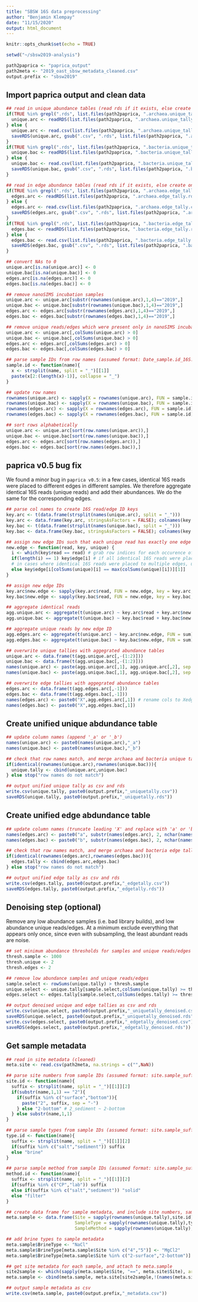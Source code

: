 ---
title: "SBSW 16S data preprocessing"
author: "Benjamin Klempay"
date: "11/15/2020"
output: html_document
---

```{r setup, include=FALSE}
knitr::opts_chunk$set(echo = TRUE)
```

```{r, message=FALSE}
setwd("~/sbsw2019-analysis")

path2paprica <- "paprica_output"
path2meta <- "2019_oast_sbsw_metadata_cleaned.csv"
output.prefix <- "sbsw2019"
```

## Import paprica output and clean data

```{r}
## read in unique abundance tables (read rds if it exists, else create one)
if(TRUE %in% grepl(".rds", list.files(path2paprica, ".archaea.unique_tally"))){
  unique.arc <- readRDS(list.files(path2paprica, ".archaea.unique_tally.rds", full.names = TRUE))
} else {
  unique.arc <- read.csv(list.files(path2paprica, ".archaea.unique_tally.csv", full.names = TRUE), row.names = 1)
  saveRDS(unique.arc, gsub(".csv", ".rds", list.files(path2paprica, ".archaea.unique_tally.csv", full.names = TRUE)))
}
if(TRUE %in% grepl(".rds", list.files(path2paprica, ".bacteria.unique_tally"))){
  unique.bac <- readRDS(list.files(path2paprica, ".bacteria.unique_tally.rds", full.names = TRUE))
} else {
  unique.bac <- read.csv(list.files(path2paprica, ".bacteria.unique_tally.csv", full.names = TRUE), row.names = 1)
  saveRDS(unique.bac, gsub(".csv", ".rds", list.files(path2paprica, ".bacteria.unique_tally.csv", full.names = TRUE)))
}

## read in edge abundance tables (read rds if it exists, else create one)
if(TRUE %in% grepl(".rds", list.files(path2paprica, ".archaea.edge_tally"))){
  edges.arc <- readRDS(list.files(path2paprica, ".archaea.edge_tally.rds", full.names = TRUE))
} else {
  edges.arc <- read.csv(list.files(path2paprica, ".archaea.edge_tally.csv", full.names = TRUE), row.names = 1)
  saveRDS(edges.arc, gsub(".csv", ".rds", list.files(path2paprica, ".archaea.edge_tally.csv", full.names = TRUE)))
}
if(TRUE %in% grepl(".rds", list.files(path2paprica, ".bacteria.edge_tally"))){
  edges.bac <- readRDS(list.files(path2paprica, ".bacteria.edge_tally.rds", full.names = TRUE))
} else {
  edges.bac <- read.csv(list.files(path2paprica, ".bacteria.edge_tally.csv", full.names = TRUE), row.names = 1)
  saveRDS(edges.bac, gsub(".csv", ".rds", list.files(path2paprica, ".bacteria.edge_tally.csv", full.names = TRUE)))
}

## convert NAs to 0
unique.arc[is.na(unique.arc)] <- 0
unique.bac[is.na(unique.bac)] <- 0
edges.arc[is.na(edges.arc)] <- 0
edges.bac[is.na(edges.bac)] <- 0

## remove nanoSIMS incubation samples
unique.arc <- unique.arc[substr(rownames(unique.arc),1,4)=="2019",]
unique.bac <- unique.bac[substr(rownames(unique.bac),1,4)=="2019",]
edges.arc <- edges.arc[substr(rownames(edges.arc),1,4)=="2019",]
edges.bac <- edges.bac[substr(rownames(edges.bac),1,4)=="2019",]

## remove unique reads/edges which were present only in nanoSIMS incubation samples
unique.arc <- unique.arc[,colSums(unique.arc) > 0]
unique.bac <- unique.bac[,colSums(unique.bac) > 0]
edges.arc <- edges.arc[,colSums(edges.arc) > 0]
edges.bac <- edges.bac[,colSums(edges.bac) > 0]

## parse sample IDs from row names (assumed format: Date_sample.id_16S.exp.)
sample.id <- function(name){
  x <- strsplit(name, split = "_")[[1]]
  paste(x[2:(length(x)-1)], collapse = "_")
}

## update row names
rownames(unique.arc) <- sapply(X = rownames(unique.arc), FUN = sample.id)
rownames(unique.bac) <- sapply(X = rownames(unique.bac), FUN = sample.id)
rownames(edges.arc) <- sapply(X = rownames(edges.arc), FUN = sample.id)
rownames(edges.bac) <- sapply(X = rownames(edges.bac), FUN = sample.id)

## sort rows alphabetically
unique.arc <- unique.arc[sort(row.names(unique.arc)),]
unique.bac <- unique.bac[sort(row.names(unique.bac)),]
edges.arc <- edges.arc[sort(row.names(edges.arc)),]
edges.bac <- edges.bac[sort(row.names(edges.bac)),]
```

## paprica v0.5 bug fix

We found a minor bug in `paprica v0.5`: in a few cases, identical 16S reads were placed to different edges in different samples. We therefore aggregate identical 16S reads (unique reads) and add their abundances. We do the same for the corresponding edges.

```{r}
## parse col names to create 16S read/edge ID keys
key.arc <- t(data.frame(strsplit(names(unique.arc), split = "_")))
key.arc <- data.frame(key.arc, stringsAsFactors = FALSE); colnames(key.arc) <- c("read","edge")
key.bac <- t(data.frame(strsplit(names(unique.bac), split = "_")))
key.bac <- data.frame(key.bac, stringsAsFactors = FALSE); colnames(key.bac) <- c("read","edge")

## assign new edge IDs such that each unique read has exactly one edge ID
new.edge <- function(read, key, unique) {
  i <- which(key$read == read) # grab row indices for each occurence of [read] in [key]
  if(length(i) == 1) key$edge[i] # if all identical 16S reads were placed to the same edge, return edge ID
  # in cases where identical 16S reads were placed to multiple edges, use the most abundant placement
  else key$edge[i[colSums(unique)[i] == max(colSums(unique)[i])][1]]
}

## assign new edge IDs
key.arc$new.edge <- sapply(key.arc$read, FUN = new.edge, key = key.arc, unique = unique.arc)
key.bac$new.edge <- sapply(key.bac$read, FUN = new.edge, key = key.bac, unique = unique.bac)

## aggregate identical reads
agg.unique.arc <- aggregate(t(unique.arc) ~ key.arc$read + key.arc$new.edge, FUN = sum)
agg.unique.bac <- aggregate(t(unique.bac) ~ key.bac$read + key.bac$new.edge, FUN = sum)

## aggregate unique reads by new edge ID
agg.edges.arc <- aggregate(t(unique.arc) ~ key.arc$new.edge, FUN = sum)
agg.edges.bac <- aggregate(t(unique.bac) ~ key.bac$new.edge, FUN = sum)

## overwrite unique tallies with aggegrated abundance tables
unique.arc <- data.frame(t(agg.unique.arc[,-(1:2)]))
unique.bac <- data.frame(t(agg.unique.bac[,-(1:2)]))
names(unique.arc) <- paste(agg.unique.arc[,1], agg.unique.arc[,2], sep = "_") # rename cols to uniqueread_edgeID
names(unique.bac) <- paste(agg.unique.bac[,1], agg.unique.bac[,2], sep = "_")

## overwrite edge tallies with aggegrated abundance tables
edges.arc <- data.frame(t(agg.edges.arc[,-1]))
edges.bac <- data.frame(t(agg.edges.bac[,-1]))
names(edges.arc) <- paste0("X",agg.edges.arc[,1]) # rename cols to XedgeID
names(edges.bac) <- paste0("X",agg.edges.bac[,1])
```

## Create unified unique abdundance table

```{r}
## update column names (append '_a' or '_b')
names(unique.arc) <- paste0(names(unique.arc),"_a")
names(unique.bac) <- paste0(names(unique.bac),"_b")

## check that row names match, and merge archaea and bacteria unique tallies
if(identical(rownames(unique.arc),rownames(unique.bac))){
  unique.tally <- cbind(unique.arc,unique.bac)
} else stop("row names do not match")
```

```{r}
## output unified unique tally as csv and rds
write.csv(unique.tally, paste0(output.prefix,"_uniquetally.csv"))
saveRDS(unique.tally, paste0(output.prefix,"_uniquetally.rds"))
```

## Create unified edge abdundance table

```{r}
## update column names (truncate leading 'X' and replace with 'a' or 'b')
names(edges.arc) <- paste0("a", substr(names(edges.arc), 2, nchar(names(edges.arc))))
names(edges.bac) <- paste0("b", substr(names(edges.bac), 2, nchar(names(edges.bac))))

## check that row names match, and merge archaea and bacteria edge tallies
if(identical(rownames(edges.arc),rownames(edges.bac))){
  edges.tally <- cbind(edges.arc,edges.bac)
} else stop("row names do not match")
```

```{r}
## output unified edge tally as csv and rds
write.csv(edges.tally, paste0(output.prefix,"_edgetally.csv"))
saveRDS(edges.tally, paste0(output.prefix,"_edgetally.rds"))
```

## Denoising step (optional)

Remove any low abundance samples (i.e. bad library builds), and low abundance unique reads/edges. At a minimum exclude everything that appears only once, since even with subsampling, the least abundant reads are noise.

```{r}
## set minimum abundance thresholds for samples and unique reads/edges
thresh.sample <- 1000
thresh.unique <- 2
thresh.edges <- 2

## remove low abundance samples and unique reads/edges
sample.select <- rowSums(unique.tally) > thresh.sample
unique.select <- unique.tally[sample.select,colSums(unique.tally) >= thresh.unique]
edges.select <- edges.tally[sample.select,colSums(edges.tally) >= thresh.edges]
```

```{r}
## output denoised unique and edge tallies as csv and rds
write.csv(unique.select, paste0(output.prefix,"_uniquetally_denoised.csv"))
saveRDS(unique.select, paste0(output.prefix,"_uniquetally_denoised.rds"))
write.csv(edges.select, paste0(output.prefix,"_edgetally_denoised.csv"))
saveRDS(edges.select, paste0(output.prefix,"_edgetally_denoised.rds"))
```

## Get sample metadata

```{r}
## read in site metadata (cleaned)
meta.site <- read.csv(path2meta, na.strings = c("",NaN))

## parse site numbers from sample IDs (assumed format: site.sample_suffix)
site.id <- function(name){
  suffix <- strsplit(name, split = "_")[[1]][2]
  if(substr(name,1,1) == "2"){
    if(suffix %in% c("surface","bottom")){
      paste("2", suffix, sep = "-")
    } else "2-bottom" # 2_sediment ~ 2-bottom
  } else substr(name,1,1)
}

## parse sample types from sample IDs (assumed format: site.sample_suffix)
type.id <- function(name){
  suffix <- strsplit(name, split = "_")[[1]][2]
  if(suffix %in% c("salt","sediment")) suffix
  else "brine"
}

## parse sample method from sample IDs (assumed format: site.sample_suffix)
method.id <- function(name){
  suffix <- strsplit(name, split = "_")[[1]][2]
  if(suffix %in% c("CP","lab")) suffix
  else if(suffix %in% c("salt","sediment")) "solid"
  else "filter"
}

## create data frame for sample metadata, and include site numbers, sample type, and sample method
meta.sample <- data.frame(Site = sapply(rownames(unique.tally),site.id),
                          SampleType = sapply(rownames(unique.tally),type.id),
                          SampleMethod = sapply(rownames(unique.tally),method.id))

## add brine types to sample metadata
meta.sample$BrineType <- "NaCl"
meta.sample$BrineType[meta.sample$Site %in% c("4","5")] <- "MgCl2"
meta.sample$BrineType[meta.sample$Site %in% c("2-surface","2-bottom")] <- "Conduit"

## get site metadata for each sample, and attach to meta.sample
site2sample <- which(sapply(meta.sample$Site, "==", meta.site$Site), arr.ind = TRUE)[,1]
meta.sample <- cbind(meta.sample, meta.site[site2sample,!(names(meta.site)=="Site")])
```

```{r}
## output sample metadata as csv
write.csv(meta.sample, paste0(output.prefix,"_metadata.csv"))
```